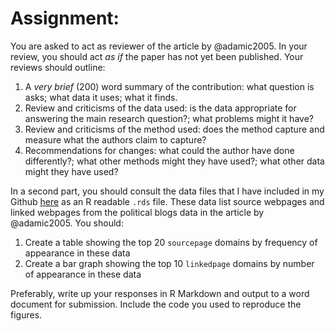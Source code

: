 # Assignment: {.unnumbered}

You are asked to act as reviewer of the article by @adamic2005. In your review, you should act *as if* the paper has not yet been published. Your reviews should outline:

1.  A *very brief* (200) word summary of the contribution: what question is asks; what data it uses; what it finds.
2.  Review and criticisms of the data used: is the data appropriate for answering the main research question?; what problems might it have?
3.  Review and criticisms of the method used: does the method capture and measure what the authors claim to capture?
4.  Recommendations for changes: what could the author have done differently?; what other methods might they have used?; what other data might they have used?

In a second part, you should consult the data files that I have included in my Github [here](https://github.com/cjbarrie/CS-ED/blob/main/data/assignment/polblogs.rds) as an R readable `.rds` file. These data list source webpages and linked webpages from the political blogs data in the article by @adamic2005. You should:

1.  Create a table showing the top 20 `sourcepage` domains by frequency of appearance in these data
2.  Create a bar graph showing the top 10 `linkedpage` domains by number of appearance in these data

Preferably, write up your responses in R Markdown and output to a word document for submission. Include the code you used to reproduce the figures.
